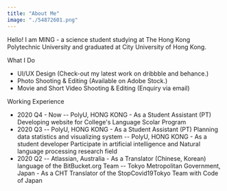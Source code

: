 ```yaml
---
title: "About Me"
image: "./54872601.png"
---
```



Hello! I am MING - a science student studying at The Hong Kong Polytechnic University and graduated at City University of Hong Kong.

What I Do
- UI/UX Design (Check-out my latest work on dribbble and behance.)
- Photo Shooting & Editing (Available on Adobe Stock.)
- Movie and Short Video Shooting & Editing (Enquiry via email)

Working Experience
- 2020 Q4 - Now
-- PolyU, HONG KONG - As a Student Assistant (PT) Developing website for College's Language Scolar Program
- 2020 Q3
-- PolyU, HONG KONG - As a Student Assistant (PT) Planning data statistics and visualizing system
-- PolyU, HONG KONG - As a student developer Participate in artificial intelligence and Natural language processing research field
- 2020 Q2
-- Atlassian, Australia - As a Translator (Chinese, Korean) language of the BitBucket.org Team 
-- Tokyo Metropolitan Government, Japan - As a CHT Translator of the StopCovid19Tokyo Team with Code of Japan
